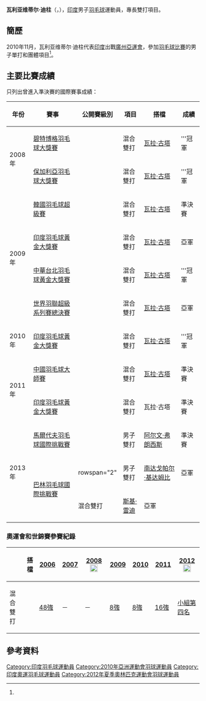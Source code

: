 {{noteTA|G1=Badminton}}
{{Infobox 羽球選手
| playername              = 瓦利亚维蒂尔·迪柱<br/>{{lang|en|Valiyaveetil Diju}}
| image                   = V Diju.jpg
| size                    = 200px
| caption                 = 
| birth_name              = 
| date_of_birth           = {{birth_date_and_age|1981|1|4}}<ref name="廣州亞運">[http://www.gz2010.cn/info/CHN_CHN/ZB/ZBB101A_BD@@@@@@@@@@@@@@@CHN_number=220487.html 2010年廣州亞運會官方網站 羽毛球 - 迪久·瓦利亚·维蒂尔 - 简历]</ref>
| place_of_birth          = {{IND}}
| height                  = 
| weight                  = 
| event                   = 男子雙打、混合雙打
| country                 = {{IND}}
| years_active            = 
| handedness              = 
| coach                   = 
| highest_ranking         = 第6位（混雙-[[瓦拉·古塔|瓦拉·古塔]]）
| date_of_highest_ranking = 2010年8月5日 <ref name="highest-ranking">[http://bwfcontent.tournamentsoftware.com/ranking/player.aspx?id=3032&player=108061 BWF World Ranking - Ranking of V. Diju (51369)]{{en}}</ref>
| current_ranking         = 第13位（混雙-[[瓦拉·古塔|瓦拉·古塔]]）
| date_of_current_ranking = 2012年2月16日 <ref>[http://bwfcontent.tournamentsoftware.com/ranking/category.aspx?id=3032&category=476 BWF World Ranking - BWF世界排名榜 (2/16/2012) - Mixed doubles]{{en}}</ref>
| played                  = 79勝–50負（男雙）<br/>87勝–46負（混雙）
| titles                  = 
| bwf_profile             = E5707F71-3670-4B66-8970-5EC4D03E091C
| bwf_id                  = 51369
| updated                 = 2012年2月21日
}}
{{MedalTableTop}}
{{MedalSport | 男子[[羽毛球|羽毛球]]}}
{{MedalCountry | {{IND}}}}
{{MedalCompetition | [[英聯邦運動會|英聯邦運動會]]}}
{{MedalSilver | [[2010年英聯邦運動會|2010年 新德里]] | [[2010年英聯邦運動會羽毛球比賽|混合團體]] }}
{{MedalBottom}}
'''瓦利亚维蒂尔·迪柱'''（{{lang-en|Valiyaveetil Diju}}，{{bd|1981年|1月4日}}），[[印度|印度]]男子[[羽毛球|羽毛球]]運動員，專長雙打項目。

==簡歷==
2010年11月，瓦利亚维蒂尔·迪柱代表[[2010年亞洲運動會印度代表團|印度]]出戰[[廣州|廣州]][[2010年亞洲運動會|亞運會]]，參加[[2010年亞洲運動會羽毛球比賽|羽毛球比賽]]的男子單打和團體項目<ref name="廣州亞運"/>。

==主要比賽成績==
只列出曾進入準決賽的國際賽事成績：
{| class=wikitable style="text-align:center; font-size:small;" 
!width="50"|年份
!width="180"|賽事
!width="80"|公開賽級別
!width="60"|項目
!width="140"|搭檔
!width="50"|成績
|-
!rowspan="2"|2008年
|[[2008年碧特博格羽毛球大獎賽|碧特博格羽毛球大獎賽]]
|{{BWFGP}}
|混合雙打
|[[瓦拉·古塔|瓦拉·古塔]]
|bgcolor="gold"|'''冠軍
|-
|[[2008年保加利亞羽毛球大獎賽|保加利亞羽毛球大獎賽]]
|{{BWFGP}}
|混合雙打
|[[瓦拉·古塔|瓦拉·古塔]]
|bgcolor="gold"|'''冠軍
|-
!rowspan="4"|2009年
|[[2009年韓國羽毛球超級賽|韓國羽毛球超級賽]]
|{{BWFSS}}
|混合雙打
|[[瓦拉·古塔|瓦拉·古塔]]
|bgcolor="#b8860b"|準決賽
|-
|[[2009年印度羽毛球黃金大獎賽|印度羽毛球黃金大獎賽]]
|{{BWFGPG}}
|混合雙打
|[[瓦拉·古塔|瓦拉·古塔]]
|bgcolor="silver"|亞軍
|-
|[[2009年中華台北羽球公開賽|中華台北羽毛球黃金大獎賽]]
|{{BWFGPG}}
|混合雙打
|[[瓦拉·古塔|瓦拉·古塔]]
|bgcolor="gold"|'''冠軍
|-
|[[2009年世界羽聯超級系列賽總決賽|世界羽聯超級系列賽總決賽]]
|{{BWFSS}}
|混合雙打
|[[瓦拉·古塔|瓦拉·古塔]]
|bgcolor="silver"|亞軍
|-
!rowspan="1"|2010年
|[[2010年印度羽毛球黃金大獎賽|印度羽毛球黃金大獎賽]]
|{{BWFGPG}}
|混合雙打
|[[瓦拉·古塔|瓦拉·古塔]]
|bgcolor="gold"|'''冠軍
|-
!rowspan="2"|2011年
|[[2011年中國羽毛球大師賽|中國羽毛球大師賽]]
|{{BWFSS}}
|混合雙打
|[[瓦拉·古塔|瓦拉·古塔]]
|bgcolor="#b8860b"|準決賽
|-
|[[2011年印度羽毛球黃金大獎賽|印度羽毛球黃金大獎賽]]
|{{BWFGPG}}
|混合雙打
|瓦拉·古塔
|bgcolor="#b8860b"|準決賽
|-
!rowspan="3"|2013年
|[[2013年馬爾代夫羽毛球國際挑戰賽|馬爾代夫羽毛球國際挑戰賽]]
|{{BWFIC}}
|男子雙打
|[[阿尔文·弗朗西斯|阿尔文·弗朗西斯]]
|bgcolor="#b8860b"|準決賽
|-
|rowspan="2"|[[2013年巴林羽毛球國際挑戰賽|巴林羽毛球國際挑戰賽]]
|rowspan="2" {{BWFIC}}
|男子雙打
|[[南达戈帕尔·基达姆比|南达戈帕尔·基达姆比]]
|bgcolor="silver"|亞軍
|-
|混合雙打
|[[斯基·雷迪|斯基·雷迪]]
|bgcolor="silver"|亞軍
|}
{{BWF賽事級別索引}}

===奧運會和世錦賽參賽紀錄===
{| class=wikitable style="text-align:center; font-size:small;" 
!
!搭檔
!width="50"|[[2006年世界羽毛球錦標賽|2006]]
!width="50"|[[2007年世界羽毛球錦標賽|2007]]
!width="80"|[[2008年夏季奧林匹克運動會羽毛球比賽|2008]] [[File:Olympic_rings_without_rims.svg|20px]]
!width="50"|[[2009年世界羽毛球錦標賽|2009]]
!width="50"|[[2010年世界羽毛球錦標賽|2010]]
!width="50"|[[2011年世界羽毛球錦標賽|2011]]
!width="80"|[[2012年夏季奧林匹克運動會羽毛球比賽|2012]] [[File:Olympic_rings_without_rims.svg|20px]]
|-
!width="80"|混合雙打
|align="left"|{{nowrap|[[瓦拉·古塔|瓦拉·古塔]]}}
|[[2006年世界羽毛球錦標賽混合雙打項目|48強]]
|－
|－
|[[2009年世界羽毛球錦標賽混合雙打項目|8強]]
|[[2010年世界羽毛球錦標賽混合雙打項目|8強]]
|[[2011年世界羽毛球錦標賽混合雙打項目|16強]]
|[[2012年夏季奧林匹克運動會羽毛球混合雙打比賽|小組第四名]]
|}

==參考資料==
{{reflist}}

{{DEFAULTSORT:Diju, Valiyaveetil}}
[[Category:印度羽毛球運動員|Category:印度羽毛球運動員]]
[[Category:2010年亞洲運動會羽球運動員|Category:2010年亞洲運動會羽球運動員]]
[[Category:印度奧運羽毛球運動員|Category:印度奧運羽毛球運動員]]
[[Category:2012年夏季奧林匹克運動會羽球運動員|Category:2012年夏季奧林匹克運動會羽球運動員]]
